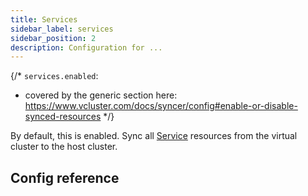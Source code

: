 ```yaml
---
title: Services
sidebar_label: services
sidebar_position: 2
description: Configuration for ...
---
```



{/*
`services.enabled`:
- covered by the generic section here: https://www.vcluster.com/docs/syncer/config#enable-or-disable-synced-resources
*/}

By default, this is enabled. Sync all [Service](https://kubernetes.io/docs/concepts/services-networking/service/) resources from the virtual cluster to the host cluster. 


## Config reference

<Services/>